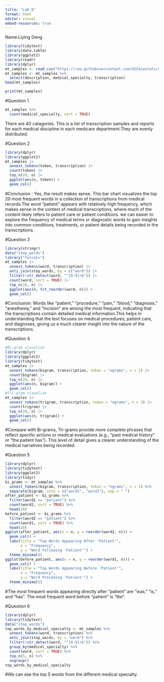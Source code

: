 ```yaml
---
title: "Lab 6"
format: html
editor: visual
embed-resources: true
---
```


Name:Liying Deng

```r
library(tidytext)
library(data.table)
library(ggplot2)
library(readr)
library(dplyr)
mt_samples <- read_csv("https://raw.githubusercontent.com/USCbiostats/data-science-data/master/00_mtsamples/mtsamples.csv")
mt_samples <- mt_samples %>%
  select(description, medical_specialty, transcription)
head(mt_samples)
```

```r
print(mt_samples)
```

#Question 1

```r
mt_samples %>%
  count(medical_specialty, sort = TRUE)
```

There are 40 catagories. This is a list of transcription samples and reports for each medical discipline in each medicare department.They are evenly distributed.

#Question 2

```r
library(dplyr)
library(ggplot2)
mt_samples |>
  unnest_tokens(token, transcription) |>
  count(token) |>
  top_n(20, n) |>
  ggplot(aes(n, token)) +
  geom_col()
```
#Conclusion : Yes, the result makes sense. This bar chart visualizes the top 20 most frequent words in a collection of transcriptions from medical records.The word “patient” appears with relatively high frequency, which makes sense in the context of medical transcriptions, where much of the content likely refers to patient care or patient conditions. we can easier to explore the frequency of medical terms or diagnostic words to gain insights into common conditions, treatments, or patient details being recorded in the transcriptions.

#Question 3

```r
library(stringr)
data("stop_words")
library("forcats")
mt_samples |>
  unnest_tokens(word, transcription) |>
  anti_join(stop_words, by = c("word")) |>
  filter(!str_detect(word, "^[0-9]+$")) |>
  count(word, sort = TRUE) |>
  top_n(20, n) |>
  ggplot(aes(n, fct_reorder(word, n))) +
  geom_col()
```
#Conclusion: Words like “patient,” “procedure,” “pain,” “blood,” “diagnosis,” “anesthesia,” and “incision” are among the most frequent, indicating that the transcriptions contain detailed medical information.This helps in understanding that the text focuses on medical procedures, patient care, and diagnoses, giving us a much clearer insight into the nature of the transcriptions.

#Question 4

```r
#Bi-gram visualize
library(dplyr)
library(ggplot2)
library(tidytext)
mt_samples |>
  unnest_tokens(bigram, transcription, token = "ngrams", n = 2) |>  
  count(bigram) |>                                                 
  top_n(20, n) |>                                                   
  ggplot(aes(n, bigram)) +                                         
  geom_col()    
#Tri-gram visualize
mt_samples |>
  unnest_tokens(trigram, transcription, token = "ngrams", n = 3) |>  
  count(trigram) |>                                                 
  top_n(20, n) |>                                                   
  ggplot(aes(n, trigram)) +                                         
  geom_col()    
```
#Compare with Bi-grams, Tri-grams provide more complete phrases that reflect specific actions or medical evaluations (e.g., "past medical history" or "the paitent has"). This level of detail gives a clearer understanding of the medical narratives being recorded.


#Question 5

```r
library(dplyr)
library(tidytext)
library(ggplot2)
library(tidyr)
bi_grams <- mt_samples %>%
  unnest_tokens(bigram, transcription, token = "ngrams", n = 2) %>%
  separate(bigram, into = c("word1", "word2"), sep = " ")
after_patient <- bi_grams %>%
  filter(word1 == "patient") %>%
  count(word2, sort = TRUE) %>%
  head(20)
before_patient <- bi_grams %>%
  filter(word2 == "patient") %>%
  count(word1, sort = TRUE) %>%
  head(20)
ggplot(after_patient, aes(x = n, y = reorder(word2, n))) +
  geom_col() +
  labs(title = "Top Words Appearing After 'Patient'",
       x = "Frequency",
       y = "Word Following 'Patient'") +
  theme_minimal()
ggplot(before_patient, aes(x = n, y = reorder(word1, n))) +
  geom_col() +
  labs(title = "Top Words Appearing Before 'Patient'",
       x = "Frequency",
       y = "Word Preceding 'Patient'") +
  theme_minimal()
```
#The most frequent words appearing directly after "patient" are "was," "is," and "has". The most frequent word before "patient" is "the".

#Question 6

```r
library(dplyr)
library(tidytext)
data("stop_words")
top_words_by_medical_specialty <- mt_samples %>%
  unnest_tokens(word, transcription) %>%                   
  anti_join(stop_words, by = "word") %>%                   
  filter(!str_detect(word, "^[0-9]+$")) %>%             
  group_by(medical_specialty) %>%             
  count(word, sort = TRUE) %>%                    
  top_n(5, n) %>%                   
  ungroup()                                       
top_words_by_medical_specialty
```
#We can see the top 5 words from the different medical specialty.
